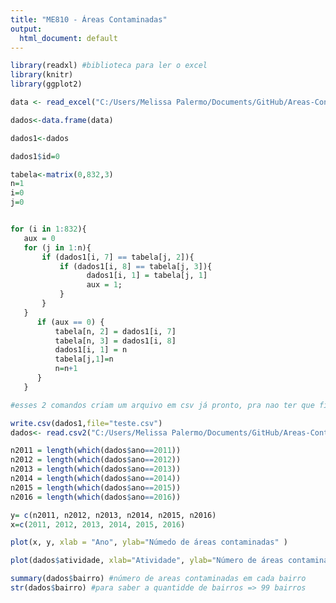 ```yaml
---
title: "ME810 - Áreas Contaminadas"
output:
  html_document: default
---
```


```r
library(readxl) #biblioteca para ler o excel
library(knitr)
library(ggplot2)

data <- read_excel("C:/Users/Melissa Palermo/Documents/GitHub/Areas-Contaminadas---ME810/BASE.xlsx") #leitura dos dados

dados<-data.frame(data)

dados1<-dados

dados1$id=0

tabela<-matrix(0,832,3)
n=1
i=0
j=0


for (i in 1:832){
   aux = 0
   for (j in 1:n){
       if (dados1[i, 7] == tabela[j, 2]){
           if (dados1[i, 8] == tabela[j, 3]){
                 dados1[i, 1] = tabela[j, 1]
                 aux = 1;
           }
       }
   }
      if (aux == 0) {
          tabela[n, 2] = dados1[i, 7]
          tabela[n, 3] = dados1[i, 8]
          dados1[i, 1] = n
          tabela[j,1]=n
          n=n+1
      }
   }

#esses 2 comandos criam um arquivo em csv já pronto, pra nao ter que ficar rodando o excel sempre

write.csv(dados1,file="teste.csv")
dados<- read.csv2("C:/Users/Melissa Palermo/Documents/GitHub/Areas-Contaminadas---ME810/teste.csv",sep=",")

n2011 = length(which(dados$ano==2011))
n2012 = length(which(dados$ano==2012))
n2013 = length(which(dados$ano==2013))
n2014 = length(which(dados$ano==2014))
n2015 = length(which(dados$ano==2015))
n2016 = length(which(dados$ano==2016))

y= c(n2011, n2012, n2013, n2014, n2015, n2016)
x=c(2011, 2012, 2013, 2014, 2015, 2016)

plot(x, y, xlab = "Ano", ylab="Númedo de áreas contaminadas" )

plot(dados$atividade, xlab="Atividade", ylab="Número de áreas contaminadas")

summary(dados$bairro) #número de areas contaminadas em cada bairro
str(dados$bairro) #para saber a quantidde de bairros => 99 bairros
```



```r

```
